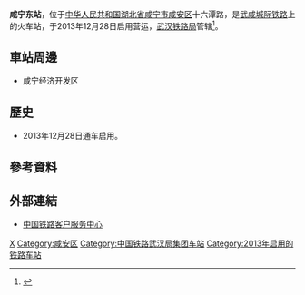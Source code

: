 {{Infobox China railway station
|车站名称 =咸宁东站
|图片 = 
|图片介绍 = 
|车站名称拼音 =Xianningdong
|英文名称=Xianningdong Railway Station
|车站代码 = 21131<ref>{{cite web|url=http://hyfw.12306.cn/hyinfo/action/FwcszsAction_index?type=1|title=营业站服务信息查询|publisher=[[中国铁路客户服务中心|中国铁路客户服务中心]]|accessdate=2017-03-25|archive-date=2016-11-06|archive-url=https://web.archive.org/web/20161106075157/http://hyfw.12306.cn/hyinfo/action/FwcszsAction_index?type=1|dead-url=no}}</ref>
|电报码 = XKN
|拼音码 = XND
|车站位置 = [[湖北省|湖北省]][[咸宁市|咸宁市]][[咸安区|咸安区]]
|归属 = [[武汉铁路局|武汉铁路局]]
|线路 = [[武咸城际铁路|武咸城际铁路]]
|车站等级 = 
|月台数目 = 2
|股道数目 = 2
|坐标 = {{coord|29|52|7.78|N|114|20|21.45|E|display=inline,title}}
}}
'''咸宁东站'''，位于[[中华人民共和国|中华人民共和国]][[湖北省|湖北省]][[咸宁市|咸宁市]][[咸安区|咸安区]]十六潭路，是[[武咸城际铁路|武咸城际铁路]]上的火车站，于2013年12月28日启用营运，[[武汉铁路局|武汉铁路局]]管辖<ref>{{cite news|url = http://www.hb.xinhuanet.com/2013-12/27/c_118742263.htm|title = 武咸城铁咸宁东站:依托园区规划未来|work = 新华网|date = 2013-12-27|deadurl = yes|archiveurl = https://web.archive.org/web/20140717090110/http://www.hb.xinhuanet.com/2013-12/27/c_118742263.htm|archivedate = 2014-07-17|accessdate = 2016-11-03}}</ref>。

==車站周邊==
*咸宁经济开发区

==歷史==
* 2013年12月28日通车启用。

==參考資料==
{{reflist}}

==外部連結==
* [http://www.12306.cn/mormhweb 中国铁路客户服务中心]{{Wayback|url=http://www.12306.cn/mormhweb |date=20161103232133 }}

{{China-rail-stub}}
{{武咸城际铁路}}
[[Category:咸宁市铁路车站|X]]
[[Category:咸安区|Category:咸安区]]
[[Category:中国铁路武汉局集团车站|Category:中国铁路武汉局集团车站]]
[[Category:2013年启用的铁路车站|Category:2013年启用的铁路车站]]